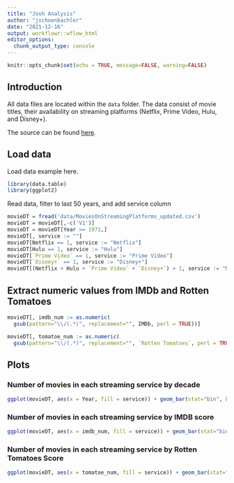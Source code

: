 ```yaml
---
title: "Josh Analysis"
author: "jschoenbachler"
date: "2021-12-16"
output: workflowr::wflow_html
editor_options:
  chunk_output_type: console
---
```

```r
knitr::opts_chunk$set(echo = TRUE, message=FALSE, warning=FALSE)
```

## Introduction

All data files are located within the `data` folder. The data consist of movie titles, their availability on streaming platforms (Netflix, Prime Video, Hulu, and Disney+).

The source can be found [here](https://www.kaggle.com/ruchi798/movies-on-netflix-prime-video-hulu-and-disney).

## Load data

Load data example here.

```r
library(data.table)
library(ggplot2)
```

Read data, filter to last 50 years, and add service column
```r
movieDT = fread('data/MoviesOnStreamingPlatforms_updated.csv')
movieDT = movieDT[,-c('V1')]
movieDT = movieDT[Year >= 1971,]
movieDT[, service := ""]
movieDT[Netflix == 1, service := "Netflix"]
movieDT[Hulu == 1, service := "Hulu"]
movieDT[`Prime Video` == 1, service := "Prime Video"]
movieDT[`Disney+` == 1, service := "Disney+"]
movieDT[(Netflix + Hulu + `Prime Video` + `Disney+`) > 1, service := "Multiple"]
```

## Extract numeric values from IMDb and Rotten Tomatoes
```r
movieDT[, imdb_num := as.numeric(
  gsub(pattern="\\/(.*)", replacement="", IMDb, perl = TRUE))]

movieDT[, tomatoe_num := as.numeric(
  gsub(pattern="\\/(.*)", replacement="", `Rotten Tomatoes`, perl = TRUE))]
``` 
## Plots
### Number of movies in each streaming service by decade
```r
ggplot(movieDT, aes(x = Year, fill = service)) + geom_bar(stat="bin", binwidth = 10)
```

### Number of movies in each streaming service by IMDB score
```r
ggplot(movieDT, aes(x = imdb_num, fill = service)) + geom_bar(stat="bin", binwidth = 1.0)
```

### Number of movies in each streaming service by Rotten Tomatoes Score
```r
ggplot(movieDT, aes(x = tomatoe_num, fill = service)) + geom_bar(stat="bin", binwidth = 10)
```

